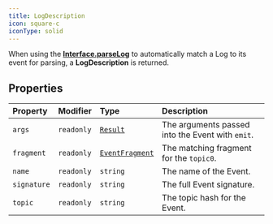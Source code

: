 ```yaml
---
title: LogDescription
icon: square-c
iconType: solid
---
```


When using the [**Interface.parseLog**](/sdk/content/classes/Interface#parselog) to automatically match a Log to its event for
parsing, a **LogDescription** is returned.

## Properties

| Property | Modifier | Type | Description |
| :------ | :------ | :------ | :------ |
| `args` | `readonly` | [`Result`](/sdk/content/classes/Result) | The arguments passed into the Event with `emit`. |
| `fragment` | `readonly` | [`EventFragment`](/sdk/content/classes/EventFragment) | The matching fragment for the `topic0`. |
| `name` | `readonly` | `string` | The name of the Event. |
| `signature` | `readonly` | `string` | The full Event signature. |
| `topic` | `readonly` | `string` | The topic hash for the Event. |

